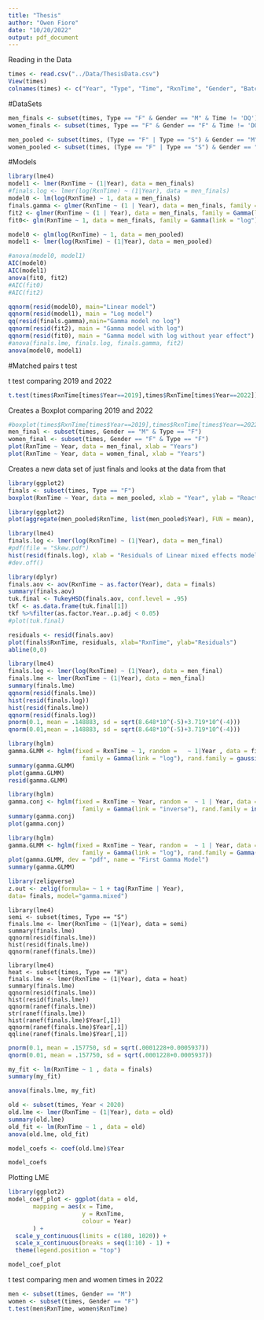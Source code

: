 ```yaml
---
title: "Thesis"
author: "Owen Fiore"
date: "10/20/2022"
output: pdf_document
---
```


Reading in the Data
```r
times <- read.csv("../Data/ThesisData.csv")
View(times)
colnames(times) <- c("Year", "Type", "Time", "RxnTime", "Gender", "Batch")
```



#DataSets
```r
men_finals <- subset(times, Type == "F" & Gender == "M" & Time != 'DQ') # & Year < 2022)
women_finals <- subset(times, Type == "F" & Gender == "F" & Time != 'DQ')

men_pooled <- subset(times, (Type == "F" | Type == "S") & Gender == "M" & Time != 'DQ')
women_pooled <- subset(times, (Type == "F" | Type == "S") & Gender == "F" & Time != 'DQ')
```

#Models
```r
library(lme4)
model1 <- lmer(RxnTime ~ (1|Year), data = men_finals)
#finals.log <- lmer(log(RxnTime) ~ (1|Year), data = men_finals)
model0 <- lm(log(RxnTime) ~ 1, data = men_finals)
finals.gamma <- glmer(RxnTime ~ (1 | Year), data = men_finals, family = Gamma)
fit2 <- glmer(RxnTime ~ (1 | Year), data = men_finals, family = Gamma(link = "log"))
fit0<- glm(RxnTime ~ 1, data = men_finals, family = Gamma(link = "log"))
```

```r
model0 <- glm(log(RxnTime) ~ 1, data = men_pooled)
model1 <- lmer(log(RxnTime) ~ (1|Year), data = men_pooled)

#anova(model0, model1)
AIC(model0)
AIC(model1)
anova(fit0, fit2)
#AIC(fit0)
#AIC(fit2)
```


```r
qqnorm(resid(model0), main="Linear model")
qqnorm(resid(model1), main = "Log model")
qq(resid(finals.gamma),main="Gamma model no log")
qqnorm(resid(fit2), main = "Gamma model with log")
qqnorm(resid(fit0), main = "Gamma model with log without year effect")
#anova(finals.lme, finals.log, finals.gamma, fit2)
anova(model0, model1)
```


#Matched pairs t test
















t test comparing 2019 and 2022
```r
t.test(times$RxnTime[times$Year==2019],times$RxnTime[times$Year==2022])
```


Creates a Boxplot comparing 2019 and 2022
```r
#boxplot(times$RxnTime[times$Year==2019],times$RxnTime[times$Year==2022])
men_final <- subset(times, Gender == "M" & Type == "F")
women_final <- subset(times, Gender == "F" & Type == "F")
plot(RxnTime ~ Year, data = men_final, xlab = "Years")
plot(RxnTime ~ Year, data = women_final, xlab = "Years")

```

Creates a new data set of just finals and looks at the data from that
```r
library(ggplot2)
finals <- subset(times, Type == "F")
boxplot(RxnTime ~ Year, data = men_pooled, xlab = "Year", ylab = "Reaction Time in seconds", Main = "Men's Semifinal and Final Reaction Time Data")
```

```r
library(ggplot2)
plot(aggregate(men_pooled$RxnTime, list(men_pooled$Year), FUN = mean), xlab = "Year", ylab = "Reaction time in seconds", main = "Mean Reaction Time By Year")
```
```r
library(lme4)
finals.log <- lmer(log(RxnTime) ~ (1|Year), data = men_final)
#pdf(file = "Skew.pdf")
hist(resid(finals.log), xlab = "Residuals of Linear mixed effects model", main = "Right skew when plotting the residuals of the linear mixed effects model")
#dev.off()
```


```r
library(dplyr)
finals.aov <- aov(RxnTime ~ as.factor(Year), data = finals)
summary(finals.aov)
tuk.final <- TukeyHSD(finals.aov, conf.level = .95)
tkf <- as.data.frame(tuk.final[1])
tkf %>%filter(as.factor.Year..p.adj < 0.05)
#plot(tuk.final)
```


```r
residuals <- resid(finals.aov)
plot(finals$RxnTime, residuals, xlab="RxnTime", ylab="Residuals")
abline(0,0)
```

```r
library(lme4)
finals.log <- lmer(log(RxnTime) ~ (1|Year), data = men_final)
finals.lme <- lmer(RxnTime ~ (1|Year), data = men_final)
summary(finals.lme)
qqnorm(resid(finals.lme))
hist(resid(finals.log))
hist(resid(finals.lme))
qqnorm(resid(finals.log))
pnorm(0.1, mean = .148883, sd = sqrt(8.648*10^(-5)+3.719*10^(-4)))
qnorm(0.01,mean = .148883, sd = sqrt(8.648*10^(-5)+3.719*10^(-4)))
```


```r
library(hglm)
gamma.GLMM <- hglm(fixed = RxnTime ~ 1, random =   ~ 1|Year , data = finals,
                     family = Gamma(link = "log"), rand.family = gaussian(link = "identity"))
summary(gamma.GLMM)
plot(gamma.GLMM)
resid(gamma.GLMM)
```

```r
library(hglm)
gamma.conj <- hglm(fixed = RxnTime ~ Year, random =  ~ 1 | Year, data = finals,
                     family = Gamma(link = "inverse"), rand.family = inverse.gamma(link= "inverse"))
summary(gamma.conj)
plot(gamma.conj)

```

```r
library(hglm)
gamma.GLMM <- hglm(fixed = RxnTime ~ Year, random =  ~ 1 | Year, data = finals,
                     family = Gamma(link = "log"), rand.family = Gamma(link= "log"))
plot(gamma.GLMM, dev = "pdf", name = "First Gamma Model")
summary(gamma.GLMM)

```

```r
library(zeligverse)
z.out <- zelig(formula= ~ 1 + tag(RxnTime | Year),
data= finals, model="gamma.mixed")
```




```{}
library(lme4)
semi <- subset(times, Type == "S")
finals.lme <- lmer(RxnTime ~ (1|Year), data = semi)
summary(finals.lme)
qqnorm(resid(finals.lme))
hist(resid(finals.lme))
qqnorm(ranef(finals.lme))
```
```{}
library(lme4)
heat <- subset(times, Type == "H")
finals.lme <- lmer(RxnTime ~ (1|Year), data = heat)
summary(finals.lme)
qqnorm(resid(finals.lme))
hist(resid(finals.lme))
qqnorm(ranef(finals.lme))
str(ranef(finals.lme))
hist(ranef(finals.lme)$Year[,1])
qqnorm(ranef(finals.lme)$Year[,1])
qqline(ranef(finals.lme)$Year[,1])
```
```r
pnorm(0.1, mean = .157750, sd = sqrt(.0001228+0.0005937))
qnorm(0.01, mean = .157750, sd = sqrt(.0001228+0.0005937))
```

```r
my_fit <- lm(RxnTime ~ 1 , data = finals)
summary(my_fit)
```


```r
anova(finals.lme, my_fit)
```

```r
old <- subset(times, Year < 2020)
old.lme <- lmer(RxnTime ~ (1|Year), data = old)
summary(old.lme)
old_fit <- lm(RxnTime ~ 1 , data = old)
anova(old.lme, old_fit)


```

```r
model_coefs <- coef(old.lme)$Year

model_coefs
```


Plotting LME
```r
library(ggplot2)
model_coef_plot <- ggplot(data = old, 
       mapping = aes(x = Time, 
                     y = RxnTime, 
                     colour = Year)
       ) +
  scale_y_continuous(limits = c(180, 1020)) +
  scale_x_continuous(breaks = seq(1:10) - 1) +
  theme(legend.position = "top")

model_coef_plot
```



t test comparing men and women times in 2022
```r
men <- subset(times, Gender == "M")
women <- subset(times, Gender == "F")
t.test(men$RxnTime, women$RxnTime)

```

